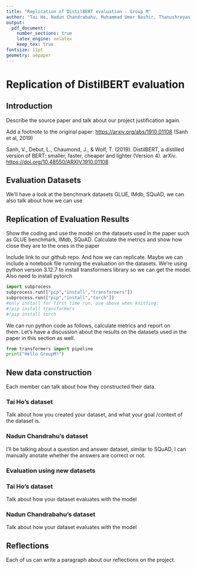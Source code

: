```yaml
---
title: "Replication of DistilBERT evaluation - Group M"
author: "Tai Ho, Nadun Chandrabahu, Muhammad Umer Bashir, Thanushreyas "
output: 
  pdf_document:
    number_sections: true
    latex_engine: xelatex 
    keep_tex: true 
fontsize: 11pt
geometry: a4paper 
---
```


# Replication of DistilBERT evaluation

## Introduction

Describe the source paper and talk about our project justification again.

Add a footnote to the original paper: <https://arxiv.org/abs/1910.01108> (Sanh et al, 2019)

Sanh, V., Debut, L., Chaumond, J., & Wolf, T. (2019). DistilBERT, a distilled version of BERT: smaller, faster, cheaper and lighter (Version 4). arXiv. <https://doi.org/10.48550/ARXIV.1910.01108>

## Evaluation Datasets

We'll have a look at the benchmark datasets GLUE, IMdb, SQuAD, we can also talk about how we can use

## Replication of Evaluation Results

Show the coding and use the model on the datasets used in the paper such as GLUE benchmark, IMdb, SQuAD. Calculate the metrics and show how close they are to the ones in the paper

Include link to our github repo. And how we can replicate. Maybe we can include a notebook file running the evaluation on the datasets. We're using python version 3.12.7 to install transformers library so we can get the model. Also need to install pytorch

```python
import subprocess
subprocess.run(["pip","install","transformers"])
subprocess.run(["pip","install","torch"])
#only install for first time run, use above when knitting:
#!pip install transformers
#!pip install torch
```

We can run python code as follows, calculate metrics and report on them. Let's have a discussion about the results on the datasets used in the paper in this section as well.

```python
from transformers import pipeline
print("Hello GroupM!")
```

## New data construction

Each member can talk about how they constructed their data.

### Tai Ho's dataset

Talk about how you created your dataset, and what your goal /context of the dataset is.

### Nadun Chandrahu's dataset

I'll be talking about a question and answer dataset, similar to SQuAD, I can manually anotate whether the answers are correct or not.

### Evaluation using new datasets

### Tai Ho's dataset

Talk about how your dataset evaluates with the model

### Nadun Chandrabahu's dataset

Talk about how your dataset evaluates with the model

## Reflections

Each of us can write a paragraph about our reflections on the project.

